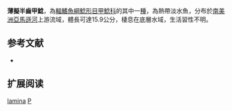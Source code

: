 {{Speciesbox
| name = 薄擬半齒甲鯰
| image = 
| image_width = 250px
| image_caption = 
| status = NE
| status_system = IUCN3.1
| genus = Pseudohemiodon
| species = lamina
| authority = [[Günther|Günther]], 1868
| synonyms = *''Loricaria lamina'', Günther, 1868
*''Pseudohemiodon laminus'', Günther, 1868
}}

'''薄擬半齒甲鯰'''，為[[輻鰭魚綱|輻鰭魚綱]][[鯰形目|鯰形目]][[甲鯰科|甲鯰科]]的其中一[[種|種]]，為熱帶淡水魚，分布於[[南美洲|南美洲]][[亞馬遜河|亞馬遜河]]上游流域，體長可達15.9公分，棲息在底層水域，生活習性不明。

==参考文献==
*{{FishBase_species|genus=Pseudohemiodon|species=lamina|year=2014|month=11}}

== 扩展阅读 ==
{{refbegin}}
{{wikispecies-inline|Pseudohemiodon lamina|薄擬半齒甲鯰}}
{{refend}}
{{Taxonbar|from=Q6409382}}

[[Category:擬半齒甲鯰屬|lamina]]
[[Category:1868年描述的魚類|P]]